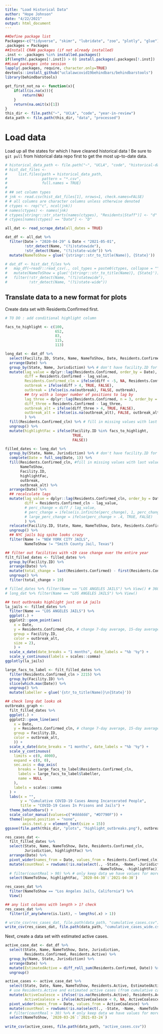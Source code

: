 ```yaml
---
title: "Load Historical Data"
author: "Hope Johnson"
date: "4/22/2021"
output: html_document
---
```


```r
##Define package list
Packages<-c("tidyverse", "skimr", "lubridate", "zoo", "plotly", "glue")
.packages = Packages
##Install CRAN packages (if not already installed)
.inst <- .packages %in% installed.packages()
if(length(.packages[!.inst]) > 0) install.packages(.packages[!.inst])
##Load packages into session 
lapply(.packages, require, character.only=TRUE)
devtools::install_github("uclalawcovid19behindbars/behindbarstools")
library(behindbarstools)

get_first_not_na <- function(x){
    if(all(is.na(x))){
        return(NA)
    }
    return(na.omit(x)[1])
}
this_dir <- file.path("~", "UCLA", "code", "year-in-review")
data_path <- file.path(this_dir, "data", "processed")
```

# Load data

Load up all the states for which I have cleaned historical data ! Be sure to `git pull` from historical data repo first to get the most up-to-date data. 

```r
# historical_data_path <- file.path("~", "UCLA", "code", "historical-data", "data")
# hist_dat_files <-
#     list.files(path = historical_data_path, 
#                pattern = "*.csv",
#                full.names = TRUE) 
# 
# ## set column types 
# jnk <- read.csv(hist_dat_files[1], nrows=1, check.names=FALSE)
# # all columns are character columns unless otherwise denoted
# ctypes <- rep("c", ncol(jnk))
# names(ctypes) <- names(jnk)
# ctypes[stringr::str_starts(names(ctypes), "Residents|Staff")] <- "d"
# ctypes[names(ctypes) == "Date"] <- "D"

all_dat <- read_scrape_data(all_dates = TRUE)

dat_df <- all_dat %>% 
  filter(Date > "2020-04-29" & Date < "2021-05-01",
         !str_detect(Name, "(?i)statewide"),
         !str_detect(Name, "(?i)state-wide")) %>%
  mutate(NameToShow = glue('{stringr::str_to_title(Name)}, {State}'))

# dat_df <- hist_dat_files %>% 
#   map_df(~readr::read_csv(., col_types = paste0(ctypes, collapse = ""))) %>%
#   mutate(NameToShow = glue('{stringr::str_to_title(Name)}, {State}')) %>%
#   filter(!str_detect(Name, "(?i)statewide"),
#          !str_detect(Name, "(?i)state-wide")) 
```

## Translate data to a new format for plots

Create data set with Residents.Confirmed first. 

```r
# TO DO : add conditional highlight column

facs_to_highlight <- c(100, 
                       652, 
                       83,
                       115,
                       113)

long_dat <- dat_df %>%
  select(Facility.ID, State, Name, NameToShow, Date, Residents.Confirmed, Jurisdiction) %>%
  arrange(Date) %>%
  group_by(State, Name, Jurisdiction) %>% # don't have facility.ID for 100%
  mutate(lag_value = dplyr::lag(Residents.Confirmed, order_by = Date),
         diff = Residents.Confirmed - lag_value,
         Residents.Confirmed_cln = ifelse(diff < -5, NA, Residents.Confirmed), # drops in cumulative cases >5 become NA
         outbreak = ifelse(diff > 4, TRUE, FALSE),
         outbreak = ifelse(is.na(outbreak), FALSE, outbreak),
         ## try with a longer number of positions to lag by
         lag_three = dplyr::lag(Residents.Confirmed, n = 3, order_by = Date),
         diff_three = Residents.Confirmed - lag_three,
         outbreak_alt = ifelse(diff_three > 4, TRUE, FALSE),
         outbreak_alt = ifelse(is.na(outbreak_alt), FALSE, outbreak_alt),
         ) %>% 
  fill(Residents.Confirmed_cln) %>% # fill in missing values with last value (above)
  ungroup() %>%
  mutate(highlightFac = ifelse(Facility.ID %in% facs_to_highlight,
                               TRUE,
                               FALSE))

filled_dates <- long_dat %>% 
  group_by(State, Name, Jurisdiction) %>% # don't have facility.ID for 100%
  complete(Date = full_seq(Date, 1)) %>%
  fill(Residents.Confirmed_cln, #fill in missing values with last value (above)
       NameToShow,
       Facility.ID,
       highlightFac,
       outbreak,
       outbreak_alt) %>% 
  arrange(Date) %>%
  ## recalculate lags
  mutate(lag_value = dplyr::lag(Residents.Confirmed_cln, order_by = Date),
         diff = Residents.Confirmed_cln - lag_value,
         # perc_change = diff / lag_value,
         # perc_change = ifelse(is.infinite(perc_change), 1, perc_change),
         # large_perc_change = ifelse(perc_change > .4, TRUE, FALSE)
         ) %>%
  relocate(Facility.ID, State, Name, NameToShow, Date, Residents.Confirmed, Residents.Confirmed_cln) %>%
  ungroup() %>% 
  ## NYC jails big spike looks crazy
  filter(Name != "NEW YORK CITY JAILS",
         NameToShow != "Smith County Jail, Texas")

## filter out facilities with <19 case change over the entire year
filt_filled_dates <- filled_dates %>%
  group_by(Facility.ID) %>%
  arrange(Date) %>%
  mutate(total_change = last(Residents.Confirmed) - first(Residents.Confirmed)) %>%
  ungroup() %>%
  filter(total_change > 19)

# filled_dates %>% filter(Name == "LOS ANGELES JAILS") %>% View() # 360 obs
# long_dat %>% filter(Name == "LOS ANGELES JAILS") %>% View()

## test outbreaks highlight just on LA jails
la_jails <- filled_dates %>%
  filter(Name == "LOS ANGELES JAILS") %>%
  ggplot(.) +
  ggplot2::geom_point(aes(
    x = Date,
    y = Residents.Confirmed_cln, # change 7-day average, 15-day average, etc here
    group = Facility.ID,
    color = outbreak_alt,
    size = 2),
    ) +
  scale_x_date(date_breaks = "1 months", date_labels = "%b '%y") +
  scale_y_continuous(labels = scales::comma) 
ggplotly(la_jails)

large_facs_to_label <- filt_filled_dates %>% 
  filter(Residents.Confirmed_cln > 2215) %>% 
  group_by(Facility.ID) %>% 
  slice(which.max(Date)) %>%
  ungroup() %>%
  mutate(labeller = glue('{str_to_title(Name)}\n{State}'))

## check long dat looks ok
outbreaks_graph <- 
  filt_filled_dates %>%
  ggplot(.) +
  ggplot2::geom_line(aes(
    x = Date,
    y = Residents.Confirmed_cln, # change 7-day average, 15-day average, etc here
    group = Facility.ID,
    color = outbreak_alt,
    )) +
  scale_x_date(date_breaks = "1 months", date_labels = "%b '%y") +
  scale_y_continuous(
    limits = c(0, 4000),
    expand = c(0, 0),
    sec.axis = dup_axis(
      breaks = large_facs_to_label$Residents.Confirmed_cln,
      labels = large_facs_to_label$labeller,
      name = NULL
    ),
    labels = scales::comma
  ) + 
  labs(x = "",
       y = "Cumulative COVID-19 Cases Among Incarcerated People",
       title = "COVID-19 Cases In Prisons and Jails") +
  theme_behindbars() + 
  scale_color_manual(values=c("#dddddd", "#D7790F")) + 
  theme(legend.position = "none",
        axis.text.y = element_text(size = 15))
ggsave(file.path(this_dir, "plots", "highlight_outbreaks.png"), outbreaks_graph, width = 18, height = 10)

res_cases_dat <- 
  filt_filled_dates %>%
  select(State, Name, NameToShow, Date, Residents.Confirmed_cln, 
         Jurisdiction, highlightFac) %>%
  arrange(Date) %>%
  pivot_wider(names_from = Date, values_from = Residents.Confirmed_cln) %>%
  mutate(countReal = rowSums(!is.na(select(., -State, -Name, -Jurisdiction, 
                                           -NameToShow, -highlightFac)))) %>%
  # filter(countReal > 90) %>% # only keep data we have values for more than 3 months
  select(NameToShow, highlightFac, `2020-04-30`:`2021-04-30`) 

res_cases_dat %>% 
  filter(NameToShow == "Los Angeles Jails, California") %>% 
  View()

## any list columns with length > 1? check 
res_cases_dat %>% 
  filter(if_any(where(is.list), ~ lengths(.x) > 1))

# write_csv(res_cases_dat, file.path(data_path, "cumulative_cases.csv"))
write_csv(res_cases_dat, file.path(data_path, "cumulative_cases_wide.csv"))
```

Next, create a data set with estimated active cases.

```r
active_case_dat <- dat_df %>%
  select(State, Name, NameToShow, Date, Jurisdiction, 
         Residents.Confirmed, Residents.Active) %>%
  group_by(Name, State, Jurisdiction) %>%
  arrange(Date) %>%
  mutate(EstimatedActive = diff_roll_sum(Residents.Confirmed, Date)) %>%
  ungroup()

active_cases <- active_case_dat %>% 
  select(State, Date, Name, NameToShow, Residents.Active, EstimatedActive) %>%
  # use Residents.Active and estimated active cases (from cumulative cases) to get our best active case count
  mutate(ActiveCoalesce = ifelse(!is.na(Residents.Active), Residents.Active, EstimatedActive),
         ActiveCoalesce = ifelse(ActiveCoalesce < 0, NA, ActiveCoalesce)) %>%
  pivot_wider(names_from = Date, values_from = ActiveCoalesce) %>%
  mutate(countReal = rowSums(!is.na(select(., -State, -Name, -NameToShow, -Residents.Active, -EstimatedActive)))) %>%
  # filter(countReal > 30) %>% # only keep data we have values for more than 1 month
  select(NameToShow, `2020-03-26`:`2021-03-24`)
  
write_csv(active_cases, file.path(data_path, "active_cases.csv"))
```
